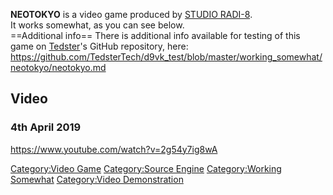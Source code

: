 <strong>NEOTOKYO</strong> is a video game produced by [[STUDIO RADI-8]].
<br />
It works somewhat, as you can see below.
<br />
==Additional info==
There is additional info available for testing of this game on [[User:Tedster|Tedster]]'s GitHub repository, here:
<br />
https://github.com/TedsterTech/d9vk_test/blob/master/working_somewhat/neotokyo/neotokyo.md

==Video==
===4th April 2019===
<youtube>https://www.youtube.com/watch?v=2g54y7ig8wA</youtube>

[[Category:Video Game]]
[[Category:Source Engine]]
[[Category:Working Somewhat]]
[[Category:Video Demonstration]]
